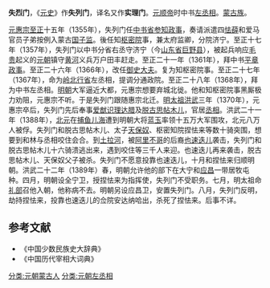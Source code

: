 {{about|元末丞相'''失列门'''|元太宗的孙子'''失烈门'''|失烈门|阿速部人、彻里的儿子失列门|失列门 (阿速部)}}
'''失烈门'''，《[[元史|元史]]》作'''失列门'''，译名又作'''实理门'''。[[元顺帝|元顺帝]]时中书[[左丞相|左丞相]]。[[蒙古族|蒙古族]]。

[[元惠宗|元惠宗]][[至正|至正]]十五年（1355年），失列门任[[中书省|中书省]][[参知政事|参知政事]]，奏请派遣四[[怯薛|怯薛]]和爱马官员子弟按例入蒙古[[国子监|国子监]]。後任知[[枢密院|枢密院]]事，兼太府监卿，分院济宁。至正十七年（1357年），失列门以中书分省右丞守济宁（今[[山东省|山东省]][[巨野县|巨野县]]），被起兵响应[[毛貴_(元朝)|毛贵]]起义的[[元朝|元朝]]镇守[[黄河|黄河]]义兵万户田丰赶走。至正二十一年（1361年），拜中书[[平章政事|平章政事]]。至正二十六年（1366年），改任[[御史大夫|御史大夫]]。复为知枢密院事。至正二十七年（1367年），命为[[岭北行省|岭北行省]]左丞相，提调分通政院。至正二十八年（1368年），拜为中书左丞相。[[明朝|明朝]]大军逼近大都，元惠宗想要弃城北徙。他和知枢密院事黑厮极力劝阻，元惠宗不听。于是失列门跟随惠宗北迁。[[明太祖|明太祖]][[洪武|洪武]]三年（1370年），元惠宗卒后，失列门先后奉事[[爱猷识理达腊|爱猷识理达腊]]及[[脱古思帖木儿|脱古思帖木儿]]，官居[[丞相|丞相]]。洪武二十一年（1388年），[[北元|北元]]在[[捕鱼儿海|捕鱼儿海]]遭到明朝大将[[蓝玉|蓝玉]]率领十五万大军围攻，北元八万人被俘。失列门和脱古思帖木儿、太子[[天保奴|天保奴]]、枢密知院捏怯来等数十骑突围，想要到和林与丞相咬住会合。到[[土拉河|土拉河]]，被[[阿里不哥|阿里不哥]]的后裔[[也速迭儿|也速迭儿]]袭击，失列门和脱古思帖木儿十六骑溃逃出来，遇到咬住等三千人来迎。也速迭儿再来袭击，脱古思帖木儿、天保奴父子被杀。失列门不愿意投靠也速迭儿，十月和捏怯来归顺明朝。洪武二十二年（1389年）春，明朝允许他的部下在大宁和[[应昌|应昌]]一带居牧屯种。四月，明朝设全宁卫，授捏怯来为指挥使，失列门不受职务。七月，明太祖命[[礼部|礼部]]召他入朝，他称病不去。明朝另设应昌卫，安置失列门。八月，失列门反明，劫持捏怯来，投靠也速迭儿的佥院安达纳哈出，杀死了捏怯来。后事不详。
==参考文献==
* 《中国少数民族史大辞典》
* 《中国历代宰相大词典》
[[分类:元朝蒙古人|分类:元朝蒙古人]]
[[分类:元朝左丞相|分类:元朝左丞相]]